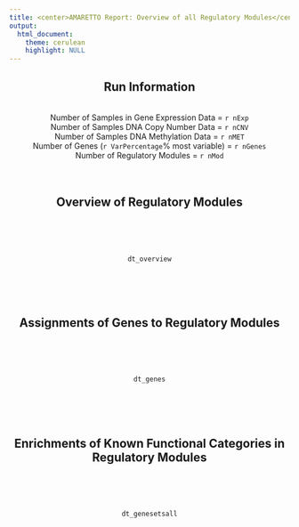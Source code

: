 ```yaml
---
title: <center>AMARETTO Report: Overview of all Regulatory Modules</center>
output: 
  html_document:
    theme: cerulean
    highlight: NULL
---
```


<center>
## Run Information
<br>
Number of Samples in Gene Expression Data = `r nExp`  
Number of Samples DNA Copy Number Data = `r nCNV`  
Number of Samples DNA Methylation Data = `r nMET`  
Number of Genes (`r VarPercentage`% most variable) = `r nGenes`  
Number of Regulatory Modules = `r nMod`  
<br><br>

## Overview of Regulatory Modules
<br><br><br>
```r
dt_overview
```
<br><br><br>

## Assignments of Genes to Regulatory Modules
<br><br><br>
```r
dt_genes
```
<br><br><br>

## Enrichments of Known Functional Categories in Regulatory Modules
<br><br><br>
```r
dt_genesetsall
```

</center>
